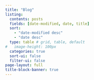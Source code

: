 ```yaml
---
title: "Blog"
listing:
  contents: posts
  fields: [date-modified, date, title]
  sort: 
    - "date-modified desc"
    - "date desc"
  type: table # grid, table, default
#   image-height: 100px
  categories: true
  sort-ui: false
  filter-ui: false
page-layout: full
title-block-banner: true
---
```

